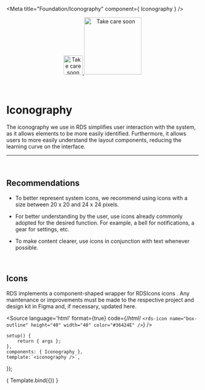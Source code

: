 
<Meta title="Foundation/Iconography" component={ Iconography } />

<div align="center" style={{display: 'flex'}}>
    <a href="https://rahulaher.netlify.app">
        <img src="../../../public/img/logo/glyph-black-colored.svg" alt="Take care soon" width="50" />
        <img src="../../../public/img/logo/word-black-colored.svg" alt="Take care soon" width="150" />
    </a>
</div>

<br />
<br />

# Iconography

The iconography we use in RDS simplifies user interaction with the system, 
as it allows elements to be more easily identified. Furthermore, it allows 
users to more easily understand the layout components, reducing the learning curve on the interface.

<hr />
<br />

## Recommendations

- To better represent system icons, we recommend using icons with a size between 
20 x 20 and 24 x 24 pixels.

- For better understanding by the user, use icons already commonly adopted for the 
desired function. For example, a bell for notifications, a gear for settings, etc.

- To make content clearer, use icons in conjunction with text whenever possible.

<br />

## Icons

RDS implements a component-shaped wrapper for RDSIcons icons . Any maintenance 
or improvements must be made to the respective project and design kit in Figma and, 
if necessary, updated here.

<Source
  language='html'
  format={true}
  code={/*html*/ `
<rds-icon
	name="box-outline"
	height="40"
	width="40"
	color="#36424E"
/>
  `}
/>

	setup() {
		return { args };
	},
	components: { Iconography },
	template:`<iconography />`,
});

<Story name="Iconography">
	{ Template.bind({}) }
</Story>